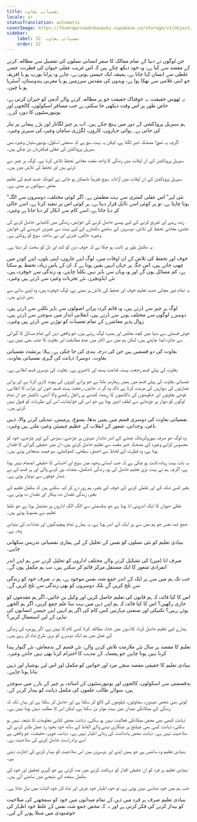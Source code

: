 ```yaml
---
title: نفسیاتی بغاوت
locale: ur
statusTranslation: automatic
coverImage: https://lhvmrqwrcowdvduuaukz.supabase.co/storage/v1/object/public/strapi-uploads/small_cover-educacion-fundamental.webp-2d51a7828a2b1309555be27f7e2a61a0.webp
sidebar:
    label: 32. نفسیاتی بغاوت
    order: 32
---
```

جن لوگوں نے دنیا کے تمام ممالک کا سفر انسانی نسلوں کی تفصیل سے مطالعہ کرنے کے مقصد سے کیا ہے، وہ خود دیکھ چکے ہیں کہ اس غریب عقلی حیوان کی فطرت، جسے غلطی سے انسان کہا جاتا ہے، ہمیشہ ایک جیسی ہوتی ہے، چاہے وہ پرانا یورپ ہو یا افریقہ جو اتنی غلامی سے تھکا ہوا ہے، ویدوں کی مقدس سرزمین ہو یا مغربی ہندوستان، آسٹریا ہو یا چین۔

یہ ٹھوس حقیقت، یہ خوفناک حقیقت جو ہر مطالعہ کرنے والے آدمی کو حیران کرتی ہے، خاص طور پر اس وقت دیکھی جا سکتی ہے جب مسافر اسکولوں، کالجوں اور یونیورسٹیوں کا دورہ کرے۔

ہم سیریل پروڈکشن کے دور میں پہنچ چکے ہیں۔ اب ہر چیز لگاتار اور بڑے پیمانے پر تیار کی جاتی ہے۔ ہوائی جہازوں، کاروں، لگژری سامان وغیرہ کی سیریز وغیرہ۔

اگرچہ یہ تھوڑا مضحکہ خیز لگتا ہے، لیکن یہ بہت سچ ہے کہ صنعتی اسکول، یونیورسٹیاں وغیرہ بھی سیریل پروڈکشن کی عقلی فیکٹریاں بن چکی ہیں۔

سیریل پروڈکشن کے ان اوقات میں زندگی کا واحد مقصد معاشی تحفظ تلاش کرنا ہے۔ لوگ ہر چیز سے ڈرتے ہیں اور تحفظ کی تلاش میں ہیں۔

سیریل پروڈکشن کے ان اوقات میں آزادانہ سوچ تقریباً ناممکن ہو جاتی ہے کیونکہ جدید قسم کی تعلیم محض سہولتوں پر مبنی ہے۔

"نئی لہر" اس عقلی کمتری سے بہت مطمئن ہے۔ اگر کوئی مختلف، دوسروں سے الگ ہونا چاہتا ہے، تو ہر کوئی اسے نااہل قرار دیتا ہے، ہر کوئی اس پر تنقید کرتا ہے، اسے خالی کر دیا جاتا ہے، اسے کام سے انکار کر دیا جاتا ہے وغیرہ۔

زندہ رہنے اور تفریح کرنے کے لیے پیسے حاصل کرنے کی خواہش، زندگی میں کامیابی حاصل کرنے کی جلدی، معاشی تحفظ کی تلاش، دوسروں کے سامنے دکھاوے کے لیے بہت سی چیزیں خریدنے کی خواہش وغیرہ، خالص، قدرتی اور بے ساختہ سوچ کو روکتی ہے۔

یہ مکمل طور پر ثابت ہو چکا ہے کہ خوف ذہن کو کند اور دل کو سخت کر دیتا ہے۔

خوف اور تحفظ کی تلاش کے ان اوقات میں، لوگ اپنے غاروں، اپنی بلوں، اپنے کونے میں چھپ جاتے ہیں، اس جگہ پر جہاں انہیں یقین ہوتا ہے کہ ان کے پاس زیادہ تحفظ ہو سکتا ہے، کم مسائل ہوں گے اور وہ وہاں سے باہر نہیں نکلنا چاہتے، وہ زندگی سے خوفزدہ ہیں، نئے ایڈونچرز، نئے تجربات وغیرہ سے ڈرتے ہیں وغیرہ۔

یہ تمام شور مچاتی جدید تعلیم خوف اور تحفظ کی تلاش پر مبنی ہے، لوگ خوفزدہ ہیں، وہ اپنے سائے سے بھی ڈرتے ہیں۔

لوگ ہر چیز سے ڈرتے ہیں، وہ قائم کردہ پرانے اصولوں سے باہر نکلنے سے ڈرتے ہیں، دوسرے لوگوں سے مختلف ہونے سے ڈرتے ہیں، انقلابی انداز میں سوچنے سے ڈرتے ہیں، زوال پذیر معاشرے کے تمام تعصبات کو توڑنے سے ڈرتے ہیں وغیرہ۔

خوش قسمتی سے دنیا میں کچھ مخلص اور ہمدرد لوگ رہتے ہیں، جو واقعی ذہن کے تمام مسائل کا گہرائی سے جائزہ لینا چاہتے ہیں، لیکن ہم میں سے اکثر میں عدم مطابقت اور بغاوت کا جذبہ بھی نہیں ہے۔

بغاوت کی دو قسمیں ہیں جن کی درجہ بندی کی جا چکی ہے۔ پہلا: پرتشدد نفسیاتی بغاوت۔ دوسرا: ذہانت کی گہری نفسیاتی بغاوت۔

بغاوت کی پہلی قسم رجعت پسند، قدامت پسند اور تاخیری ہے۔ بغاوت کی دوسری قسم انقلابی ہے۔

نفسیاتی بغاوت کی پہلی قسم میں ہمیں ریفارمر ملتا ہے جو پرانے کپڑوں کی پیوند کاری کرتا ہے اور پرانی عمارتوں کی دیواروں کی مرمت کرتا ہے تاکہ وہ گر نہ جائیں، رجعت پسند قسم، خون اور شراب کا انقلابی، فوجی بغاوتوں اور حکومتوں کی ناکامیوں کا رہنما، کندھے پر رائفل رکھنے والا آدمی، ڈکٹیٹر جو ان تمام لوگوں کو دیوار پر چڑھانے سے لطف اندوز ہوتا ہے جو اس کی خواہشات، اس کے نظریات کو قبول نہیں کرتے ہیں۔

نفسیاتی بغاوت کی دوسری قسم میں ہمیں بدھا، یسوع، ہرمیس، تبدیلی کرنے والا، ذہین باغی، وجدانی، شعور کے انقلاب کے عظیم چیمپئن وغیرہ ملتے ہیں وغیرہ۔

وہ لوگ جو صرف بیوروکریٹک چھتے کے اندر شاندار عہدوں پر چڑھنے، سیڑھی کے اوپر چڑھنے، خود کو محسوس کرانے وغیرہ کے مضحکہ خیز مقصد سے تعلیم حاصل کرتے ہیں، ان میں حقیقی گہرائی کا فقدان ہوتا ہے، وہ فطرت کے لحاظ سے احمق، سطحی، کھوکھلے، سو فیصد بدمعاش ہوتے ہیں۔

یہ بات بہت زیادہ ثابت ہو چکی ہے کہ جب انسانی وجود میں سوچ اور احساس کا حقیقی انضمام نہیں ہوتا ہے، اگرچہ ہم نے بہت بڑی تعلیم حاصل کی ہو، زندگی نامکمل، متضاد، بور کرنے والی اور ہر قسم کے بے شمار خوفوں سے دوچار ہوتی ہے۔

بغیر کسی شک کے اور غلطی کرنے کے خوف کے بغیر، ہم زور دے کر کہہ سکتے ہیں کہ مکمل تعلیم کے بغیر، زندگی نقصان دہ، بیکار اور نقصان دہ ہوتی ہے۔

عقلی حیوان کا ایک اندرونی انا ہوتا ہے جو بدقسمتی سے الگ الگ اداروں پر مشتمل ہوتا ہے جو غلط تعلیم سے مضبوط ہوتے ہیں۔

جمع شدہ نفس جو ہم میں سے ہر ایک کے اندر ہوتا ہے، یہ ہمارے تمام پیچیدگیوں اور تضادات کی بنیادی وجہ ہے۔

بنیادی تعلیم کو نئی نسلوں کو نفس کے تحلیل کے لیے ہماری نفسیاتی تدریس سکھانی چاہیے۔

صرف انا (میں) کی تشکیل کرنے والے مختلف اداروں کو تحلیل کرنے سے ہم اپنے اندر انفرادی شعور کا ایک مستقل مرکز قائم کر سکتے ہیں، تب ہم مکمل ہوں گے۔

جب تک ہم میں سے ہر ایک کے اندر جمع شدہ نفس موجود ہے، ہم نہ صرف خود کو زندگی سے تلخ کریں گے بلکہ دوسروں کو بھی زندگی سے تلخ کریں گے۔

اس کا کیا فائدہ کہ ہم قانون کی تعلیم حاصل کریں اور وکیل بن جائیں، اگر ہم مقدموں کو جاری رکھیں؟ اس کا کیا فائدہ کہ ہم اپنے ذہن میں بہت سا علم جمع کریں، اگر ہم الجھے ہوئے رہیں؟ تکنیکی اور صنعتی مہارتیں کس کام کی اگر ہم انہیں اپنے جیسے انسانوں کی تباہی کے لیے استعمال کریں؟

ہمارے لیے تعلیم حاصل کرنا، کلاسوں میں جانا، مطالعہ کرنا کسی کام کا نہیں ہے، اگر روزمرہ کی زندگی کے عمل میں ہم ایک دوسرے کو بری طرح تباہ کر رہے ہیں۔

تعلیم کا مقصد ہر سال نئے ملازمت تلاش کرنے والے، نئے قسم کے بدمعاش، نئے گنوار پیدا کرنا نہیں ہونا چاہیے جو ہمسایہ کے مذہب کا احترام کرنا بھی نہیں جانتے وغیرہ۔

بنیادی تعلیم کا حقیقی مقصد سچے مرد اور خواتین کو مکمل اور اس لیے ہوشیار اور ذہین بنانا ہونا چاہیے۔

بدقسمتی سے اسکولوں، کالجوں اور یونیورسٹیوں کے اساتذہ ہر چیز کے بارے میں سوچتے ہیں، سوائے طالب علموں کی مکمل ذہانت کو بیدار کرنے کے۔

کوئی بھی شخص عہدوں، سجاوٹوں، ڈپلوموں کی لالچ کر سکتا ہے اور حاصل کر سکتا ہے اور یہاں تک کہ زندگی کے میکانکی میدان میں بہت موثر بن سکتا ہے، لیکن اس کا مطلب ذہین ہونا نہیں ہے۔

ذہانت کبھی بھی محض میکانکی فعالیت نہیں ہو سکتی، ذہانت محض کتابی معلومات کا نتیجہ نہیں ہو سکتی، ذہانت کسی بھی چیلنج پر چنگاری دینے والے الفاظ کے ساتھ خود بخود رد عمل ظاہر کرنے کی صلاحیت نہیں ہے۔ ذہانت محض یادداشت کی زبانی اظہار نہیں ہے۔ ذہانت جوہر، حقیقت، جو واقعی ہے اسے براہ راست حاصل کرنے کی صلاحیت ہے۔

بنیادی تعلیم وہ سائنس ہے جو ہمیں اپنے اور دوسروں میں اس صلاحیت کو بیدار کرنے کی اجازت دیتی ہے۔

بنیادی تعلیم ہر فرد کو ان حقیقی اقدار کو دریافت کرنے میں مدد کرتی ہے جو گہری تحقیق اور خود کی مکمل سمجھ کے نتیجے میں سامنے آتی ہیں۔

جب ہم میں خود شناسی نہیں ہوتی ہے، تو خود اظہار خود غرض اور تباہ کن خود اثبات میں بدل جاتا ہے۔

بنیادی تعلیم صرف ہر فرد میں ذہن کے تمام میدانوں میں خود کو سمجھنے کی صلاحیت کو بیدار کرنے کی فکر کرتی ہے اور نہ کہ محض جمع شدہ نفس کے غلط خود اظہار کی خوشنودی میں مبتلا ہونے کے لیے۔

